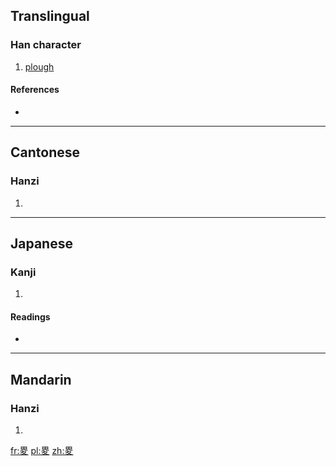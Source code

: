 ==Translingual==

===Han character===
{{Han char|rn=102|rad=田|as=05|sn=10|four=6040<sub>7</sub>|canj=田金竹水 (WCHE)}}

# [[plough]]

====References====
* {{Han ref|kx=0761.170|dkj=21817|dj=1171.080|hdz=42537.010|uh=755F|ud=30047|bh=D2C2|bd=53954}}

----

==Cantonese==

===Hanzi===
{{yue-hanzi|jyut=|y=jik1}}

# {{defn|lang=yue|sort=田05}}

----

==Japanese==

===Kanji===
{{ja-kanji|grade=|rs=田05}}

# {{defn|lang=ja|sort=田05}}

====Readings====
* {{ja-readings|on=[[しょく]] (shoku), [[しき]] (shiki), [[そく]] (soku)|kun=[[そく]] (soku)|nanori=}}

----

==Mandarin==

===Hanzi===
{{cmn-hanzi|pin=[[cè]] ([[ce4]])|wg=ts'e<sup>4</sup>}}

# {{defn|lang=cmn|sort=田05}}

[[fr:畟]]
[[pl:畟]]
[[zh:畟]]